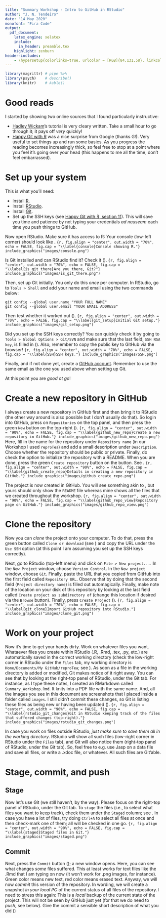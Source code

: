 ```yaml
---
title: "Summary Workshop - Intro to GitHub in RStudio"
author: "J. N. Tendeiro"
date: "14 May 2020"
monofont: "Fira Code"
output: 
  pdf_document:
    latex_engine: xelatex
    include:
      in_header: preamble.tex
    highlight: zenburn
header-includes:
    - \hypersetup{colorlinks=true, urlcolor = [RGB]{84,131,58}, linkcolor = [RGB]{84,131,58}}  
---
```


```r
library(magrittr) # pipe %>%
library(psych)    # describe()
library(knitr)    # kable()
```

# Good reads

I started by showing two online sources that I found particularly instructive:

- [Hadley Wickam](http://r-pkgs.had.co.nz/git.html)'s tutorial is very cleary written. Take a small hour to go through it; it pays off _very_ quickly!
- [Happy Git with R](https://happygitwithr.com/) was a nice surprise from Google (thanks G!). Very useful to set things up and run some basics. As you progress the reading becomes increasingly thick, so feel free to stop at a point where you feel it's going over your head (this happens to me all the time, don't feel embarrassed).

# Set up your system
This is what you'll need:

- Install [R](https://cran.r-project.org).
- Install [RStudio](https://rstudio.com).
- Install [Git](https://git-scm.com).
- Set up the SSH keys (see [Happy Git with R, section 11](https://happygitwithr.com/ssh-keys.html)). This will save you time and patience by not typing your credentials _ad nauseam_ each time you push things to GitHub.

Now open RStudio. Make sure it has access to R: Your console (low-left corner) should look like \autoref{console}.
```{r, fig.align = "center", out.width = "70%", echo = FALSE, fig.cap = "\\label{console}Console showing R."}
include_graphics("images/console.png")
```

Is Git installed and can RStudio find it? Check it (\autoref{is_git_there}).
```{r, fig.align = "center", out.width = "70%", echo = FALSE, fig.cap = "\\label{is_git_there}Are you there, Git?"}
include_graphics("images/is_git_there.png")
```

Then, set up Git initially. You only do this _once_ per computer. In RStudio, go to `Tools > Shell` and add your name and email using the two commands below:
```
git config --global user.name "YOUR FULL NAME"
git config --global user.email "YOUR EMAIL ADDRESS"
```
Then test whether it worked out (\autoref{git_setup}).
```{r, fig.align = "center", out.width = "70%", echo = FALSE, fig.cap = "\\label{git_setup}Initial Git setup."}
include_graphics("images/git_setup.png")
```

Did you set up the SSH keys correctly? You can quickly check it by going to `Tools > Global Options > Git/SVN` and make sure that the last field, `SSH RSA key`, is filled in (\autoref{SSH}). Also, remember to copy the public key to GitHub via the browser!
```{r, fig.align = "center", out.width = "70%", echo = FALSE, fig.cap = "\\label{SSH}SSH keys."}
include_graphics("images/SSH.png")
```

Finally, and if not done yet, create a [GitHub account](https://github.com/). Remember to use the same email as the one you used above when setting up Git.

At this point you are _good ot go_!

# Create a new repository in GitHub

I always create a new repository in GitHub first and then bring it to RStudio (the other way around is also possible but I don't usually do that). So login into GitHub, press on `Repositories` on the top panel, and then press the green `New` button on the top-right (\autoref{github_new_repo}).
```{r, fig.align = "center", out.width = "90%", echo = FALSE, fig.cap = "\\label{github_new_repo}Create a new repository in GitHub."}
include_graphics("images/github_new_repo.png")
```
Here, fill in the name for the repository under `Repository name` (in our Workshop I used `reproTea`) and add a small description under `Description`. Choose whether the repository should be public or private. Finally, do check the option to initialize the repository with a README. When you are done, press the green `Create repository` button on the button. See \autoref{github_create_repo}.
```{r, fig.align = "center", out.width = "90%", echo = FALSE, fig.cap = "\\label{github_create_repo}Details in creating a new repository in GitHub."}
include_graphics("images/github_create_repo.png")
```

The project is now created in GitHub. You will see something akin to \autoref{github_repo_view}, but yours should only show the `README` file whereas mine shows all the files that we created throughout the workshop.
```{r, fig.align = "center", out.width = "90%", echo = FALSE, fig.cap = "\\label{github_repo_view}Repository page on GitHub."}
include_graphics("images/github_repo_view.png")
```

# Clone the repository

Now you can _clone_ the project onto your computer. To do that, press the green button called `Clone or download` (see \autoref{github_repo_view}) and copy the URL under the `Use SSH` option (at this point I am assuming you set up the SSH keys correctly).

Next, go to RStudio (top-left menu) and click on `File > New project...`. In the `New Project` window, choose `Version Control`. In the `New project` window, choose `Git`. Finally, paste the URL that you copied from GitHub into the first field called `Repository URL`. Observe that by doing that the second field (`Project directory name`) is filled out automagically. Finally, make note of the location on your disk of this repository by looking at the last field called `Create project as subdirectory of` (change this location if desired via the `Browse` button). Finally, press `Create Project` (\autoref{git_clone}).
```{r, fig.align = "center", out.width = "70%", echo = FALSE, fig.cap = "\\label{git_clone}Import GitHub repository into RStudio."}
include_graphics("images/clone_git.png")
```

# Work on your project
Now it's time to get your hands dirty. Work on whatever files you want. Whataever files you create within RStudio (.R, .Rmd, .tex, .py, etc.) are automatically saved in the correct working directory (check the low-right corner in RStudio under the `Files ` tab, my working directory is  `Home/Documents/My GitHub/reproTea`; see \autoref{git_clone}). As soon as a file in the working directory is added or modified, Git makes notice of it right away. You can see that by looking at the right-top panel of RStudio, under the Git tab. For instance, as I type these notes, I created an RMarkdown called `Summary_Workshop.Rmd`. It knits into a PDF file with the same name. And, all the images you see in this document are screenshots that I placed inside a folder called `images`. I still didn't commit these changes, so Git is listing these files as being new or having been updated (\autoref{rstudio_git_changes}).
```{r, fig.align = "center", out.width = "90%", echo = FALSE, fig.cap = "\\label{rstudio_git_changes}Git in RStudio keeping track of the files that suffered changes (top-right)."}
include_graphics("images/rstudio_git_changes.png")
```

In case you work on files outside RStudio, _just make sure to save them all in the working directory_. RStudio will show all such files (low-right corner in RStudio under the `Files ` tab), and Git will also notice them (right-top panel of RStudio, under the Git tab). So, feel free to e.g. use Jasp on a data file and save all files, or write a .xdoc file, or whatever. All such files are Git'able.

# Stage, commit, and push
## Stage
Now let's use Git (we still haven't, by the way). Please focus on the right-top panel of RStudio, under the Git tab. To `stage` the files (i.e., to select what files you want to keep track), check them under the `Staged` column; see \autoref{staged}. In case you have a lot of files, try doing `Ctrl+A` to select all files at once and then check-mark one of them; all will be checked in one go.
```{r, fig.align = "center", out.width = "90%", echo = FALSE, fig.cap = "\\label{staged}Staged files in Git."}
include_graphics("images/staged.png")
```

## Commit
Next, press the `Commit` button (\autoref{staged}); a new window opens. Here, you can see what changes _some_ files suffered. This at least works for text files like the .Rmd that I am typing on now (it won't work for .png images, for instance). Green color means new text, red color means erased text. Anyway, we will now _commit_ this version of the repository. In wording, we will create a snapshot _in your local PC_ of the current status of all files of the repository. I need to stress this again: This is a _local_ backup of the current state of the project. This will not be seen by GitHub just yet (for that we do need to _push_, see below). Give the commit a sensible short description of what you did ()




